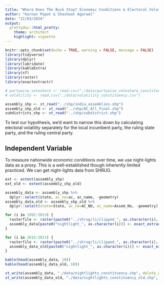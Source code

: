 ```yaml
---
title: "Where Does The Buck Stop? Economic Conditions & Electoral Volatility"
author: "Karnav Popat & Shashwat Agarwal"
date: "21/03/2024"
output: 
  prettydoc::html_pretty:
    theme: architect
    highlight: vignette
---
```


```r
knitr::opts_chunk$set(echo = TRUE, warning = FALSE, message = FALSE)
library(tidyverse)
library(dplyr)
library(lubridate)
library(kableExtra)
library(sf)
library(raster)
library(exactextractr)
```

```r
# partywise_voteshare <- read.csv("./data/partywise_voteshare_constituency.csv")
# volatility <- read.csv("./data/volatility_constituency.csv")

assembly_shp <- st_read("../shp/india_assemblies.shp")
assembly_shp_old <- st_read("../shp/AC_All_Final.shp")
subdistricts_shp <- st_read("../shp/subdistrict.shp")
```

To test our hypothesis, we'd want to narrow this down by calculating electoral volatility separately for the local incumbent party, the ruling state party, and the ruling central party.

## Independent Variable

To measure nationwide economic conditions over time, we use night-lights data as a proxy. This is a well-established though inherently limited practiced. We can get night-lights data from SHRUG.

``` r
ext <- extent(assembly_shp)
ext_old <- extent(assembly_shp_old)

assembly_data <- assembly_shp %>%
  dplyr::select(state, ac_no=ac, ac_name, -geometry)
assembly_data_old <- assembly_shp_old %>%
  dplyr::select(state=State, ac_no=AC_NO, ac_name=Assem_No, -geometry)
```

```r
for (i in 1992:2013) {
  rasterfile <- raster(paste0("../shrug/li/clipped_", as.character(i), "_calDMSP.tif"))
  assembly_data[paste0("nightlight_", as.character(i))] <- exact_extract(rasterfile, assembly_shp, 'mean', progress=FALSE)
}
```

``` r
for (i in 2014:2021) {
  rasterfile <- raster(paste0("../shrug/li/clipped_", as.character(i), "_simVIIRS.tif"))
  assembly_data_old[paste0("nightlight_", as.character(i))] <- exact_extract(rasterfile, assembly_shp_old, 'mean', progress=FALSE)
}
```

``` r
kable(head(assembly_data, 10))
kable(head(assembly_data_old, 10))

st_write(assembly_data, "./data/nightlights_constituency.shp", delete_dsn = T)
st_write(assembly_data_old, "./data/nightlights_constituency_old.shp", delete_dsn = T)
```
